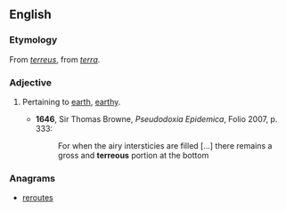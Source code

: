 ==English==

===Etymology===
From {{etyl|la|en}} ''[[terreus]]'', from ''[[terra]]''.

===Adjective===
{{en-adj}}

# {{label|en|obsolete}} Pertaining to [[earth]], [[earthy]].
#* '''1646''', Sir Thomas Browne, ''Pseudodoxia Epidemica'', Folio 2007, p. 333:
#*: For when the airy intersticies are filled [...] there remains a gross and '''terreous''' portion at the bottom

===Anagrams===
* [[reroutes#English|reroutes]]